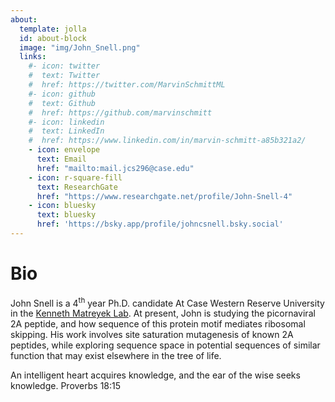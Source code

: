 ```yaml
---
about:
  template: jolla
  id: about-block
  image: "img/John_Snell.png"
  links:
    #- icon: twitter
    #  text: Twitter
    #  href: https://twitter.com/MarvinSchmittML
    #- icon: github
    #  text: Github
    #  href: https://github.com/marvinschmitt
    #- icon: linkedin
    #  text: LinkedIn
    #  href: https://www.linkedin.com/in/marvin-schmitt-a85b321a2/
    - icon: envelope
      text: Email
      href: "mailto:mail.jcs296@case.edu"
    - icon: r-square-fill
      text: ResearchGate
      href: "https://www.researchgate.net/profile/John-Snell-4"  
    - icon: bluesky
      text: bluesky
      href: 'https://bsky.app/profile/johncsnell.bsky.social'
---
```


::: {#about-block}
:::

# Bio

John Snell is a 4^th^ year Ph.D. candidate At Case Western Reserve University in the [Kenneth Matreyek Lab](https://www.matreyeklab.com/).  At present, John is studying the picornaviral 2A peptide, and how sequence of this protein motif mediates ribosomal skipping.  His work involves site saturation mutagenesis of known 2A peptides, while exploring sequence space in potential sequences of similar function that may exist elsewhere in the tree of life.





An intelligent heart acquires knowledge,
and the ear of the wise seeks knowledge.
Proverbs 18:15
